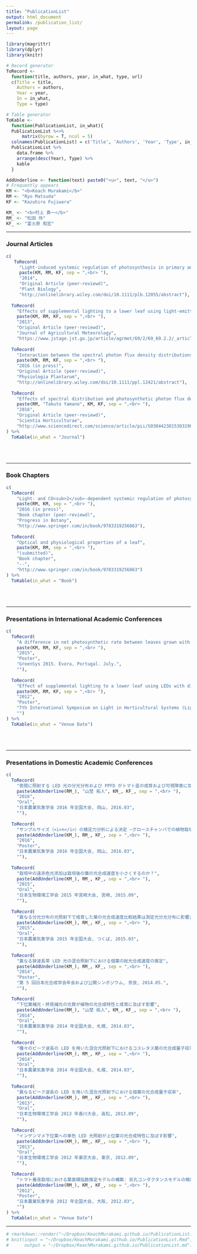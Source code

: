 ```yaml
---
title: "PublicationList"
output: html_document
permalink: /publication_list/
layout: page
---
```


```r
library(magrittr)
library(dplyr)
library(knitr)

# Record generator
ToRecord <-
  function(title, authors, year, in_what, type, url)
  c(Title = title,
    Authors = authors,
    Year = year,
    In = in_what,
    Type = type)

# Table generator
ToKable <-
  function(PublicationList, in_what){
  PublicationList %<>%
      matrix(byrow = T, ncol = 5)
  colnames(PublicationList) = c('Title', 'Authors', 'Year', 'Type', in_what)
  PublicationList %>%
    data.frame %>%
    arrange(desc(Year), Type) %>%
    kable
  }

AddUnderline <- function(text) paste0("<u>", text, "</u>")
# Frequently appears
KM <- "<b>Keach Murakami</b>"
RM <- "Ryo Matsuda"
KF <- "Kazuhiro Fujiwara"

KM_ <- "<b>村上 貴一</b>"
RM_ <- "松田 怜"
KF_ <- "富士原 和宏"

```

--------------







### Journal Articles
```r
c(
   ToRecord(
     "Light-induced systemic regulation of photosynthesis in primary and trifoliate leaves of <i>Phaseolus vulgaris</i>: effects of photosynthetic photon flux density (PPFD) <i>versus<i/> spectrum",
     paste(KM, RM, KF, sep = ",<br> "),
     "2014",
     "Original Article (peer-reviewd)",
     "Plant Biology",
     "http://onlinelibrary.wiley.com/doi/10.1111/plb.12055/abstract"),
   
  ToRecord(
    "Effects of supplemental lighting to a lower leaf using light-emitting diodes with different spectra on the leaf photosynthetic rate in sweet pepper",
    paste(KM, RM, KF, sep = ",<br> "),
    "2013",
    "Original Article (peer-reviewd)",
    "Journal of Agricultural Meteorology",
    "https://www.jstage.jst.go.jp/article/agrmet/69/2/69_69.2.2/_article"),
  
  ToRecord(
    "Interaction between the spectral photon flux density distributions of light during growth and for measurements in net photosynthetic rates of cucumber leaves",
    paste(KM, RM, KF, sep = ",<br> "),
    "2016 (in press)",
    "Original Article (peer-reviewd)",
    "Physiologia Plantarum",
    "http://onlinelibrary.wiley.com/doi/10.1111/ppl.12421/abstract"),
  
  ToRecord(
    "Effects of spectral distribution and photosynthetic photon flux density for overnight LED light irradiation on tomato seedling growth and leaf injury",
    paste(RM, "Takuto Yamano", KM, KF, sep = ",<br> "),
    "2016",
    "Original Article (peer-reviewd)",
    "Scientia Horticulturae",
    "http://www.sciencedirect.com/science/article/pii/S0304423815303198")
) %>%
  ToKable(in_what = "Journal")
```

<br>
<br>

--------------







### Book Chapters
```r
c(
  ToRecord(
    "Light- and CO<sub>2</sub>-dependent systemic regulation of photosynthesis",
    paste(RM, KM, sep = ",<br> "),
    "2016 (in press)",
    "Book chapter (peer-reviewd)",
    "Progress in Botany",
    "http://www.springer.com/in/book/9783319256863"),
  
  ToRecord(
    "Optical and physiological properties of a leaf",
    paste(KM, RM, sep = ",<br> "),
    "(submitted)",
    "Book chapter",
    "--",
    "http://www.springer.com/in/book/9783319256863")
) %>%
  ToKable(in_what = "Book")
```

<br>
<br>

--------------







### Presentations in International Academic Conferences
```r
c(
  ToRecord(
    "A difference in net photosynthetic rate between leaves grown with and without far-red light depends on the spectral distribution of measuring light",
    paste(KM, RM, KF, sep = ",<br> "),
    "2015",
    "Poster",
    "GreenSys 2015. Évora, Portugal. July.",
    ""),
  
  ToRecord(
    "Effect of supplemental lighting to a lower leaf using LEDs with different wavelengths on leaf photosynthetic characteristics in sweet pepper",
    paste(KM, RM, KF, sep = ",<br> "),
    "2012",
    "Poster",
    "7th International Symposium on Light in Horticultural Systems (LightSym 2012). Wageningen, The Netherlands. Oct",
    "")
) %>%
  ToKable(in_what = "Venue Date")
```

<br>
<br>

--------------







### Presentations in Domestic Academic Conferences
```r
c(
  ToRecord(
    "夜間に照射する LED 光の分光分布および PPFD がトマト苗の成育および可視障害に及ぼす影響",
    paste(AddUnderline(RM_), "山埜 拓人", KM_, KF_, sep = ",<br> "),
    "2016",
    "Oral",
    "日本農業気象学会 2016 年全国大会, 岡山, 2016.03",
    ""),
  
  ToRecord(
    "サンプルサイズ（<i>n</i>）の検定力分析による決定 ―グロースチャンバでの植物栽培実験の例—",
    paste(AddUnderline(KM_), RM_, KF_, sep = ",<br> "),
    "2016",
    "Poster",
    "日本農業気象学会 2016 年全国大会, 岡山, 2016.03",
    ""),
  
  ToRecord(
    "栽培中の遠赤色光添加は栽培後の葉の光合成速度を小さくするのか？",
    paste(AddUnderline(KM_), RM_, KF_, sep = ",<br> "),
    "2015",
    "Oral",
    "日本生物環境工学会 2015 年宮崎大会, 宮崎, 2015.09",
    ""),
  
  ToRecord(
    "異なる分光分布の光照射下で成育した葉の光合成速度比較結果は測定光分光分布に影響される",
    paste(AddUnderline(KM_), RM_, KF_, sep = ",<br> "),
    "2015",
    "Oral",
    "日本農業気象学会 2015 年全国大会, つくば, 2015.03",
    ""),
  
  ToRecord(
    "異なる狭波長帯 LED 光の混合照射下における個葉の総光合成速度の推定",
    paste(AddUnderline(KM_), RM_, KF_, sep = ",<br> "),
    "2014",
    "Poster",
    "第 5 回日本光合成学会年会および公開シンポジウム, 奈良, 2014.05.",
    ""),

  ToRecord(
    "下位葉補光・終夜補光の光質が植物の光合成特性と成育に及ぼす影響",
    paste(AddUnderline(RM_), "山埜 拓人", KM_, KF_, sep = ",<br> "),
    "2014",
    "Oral",
    "日本農業気象学会 2014 年全国大会, 札幌, 2014.03",
    ""),
  
  ToRecord(
    "種々のピーク波長の LED を用いた混合光照射下におけるコスレタス葉の光合成量子収率",
    paste(AddUnderline(KM_), RM_, KF_, sep = ",<br> "),
    "2014",
    "Oral",
    "日本農業気象学会 2014 年全国大会, 札幌, 2014.03",
    ""),
  
  ToRecord(
    "異なるピーク波長の LED を用いた混合光照射下における個葉の光合成量子収率",
    paste(AddUnderline(KM_), RM_, KF_, sep = ",<br> "),
    "2013",
    "Oral",
    "日本生物環境工学会 2013 年香川大会, 高松, 2013.09",
    ""),
  
  ToRecord(
    "インゲンマメ下位葉への単色 LED 光照射が上位葉の光合成特性に及ぼす影響",
    paste(AddUnderline(KM_), RM_, KF_, sep = ",<br> "),
    "2013",
    "Oral",
    "日本生物環境工学会 2012 年東京大会, 東京, 2012.09",
    ""),
  
  ToRecord(
    "トマト養液栽培における葉面積指数推定モデルの構築: 気孔コンダクタンスモデルの検討",
    paste(AddUnderline(RM_), KM_, KF_, sep = ",<br> "),
    "2012",
    "Poster",
    "日本農業気象学会 2012 年全国大会, 大阪, 2012.03",
    "")
) %>%
  ToKable(in_what = "Venue Date")
```

----

```r
# rmarkdown::render("~/Dropbox/KeachMurakami.github.io/PublicationList.Rmd")
# knit(input = "~/Dropbox/KeachMurakami.github.io/PublicationList.Rmd",
#      output = "~/Dropbox/KeachMurakami.github.io/PublicationList.md")
```